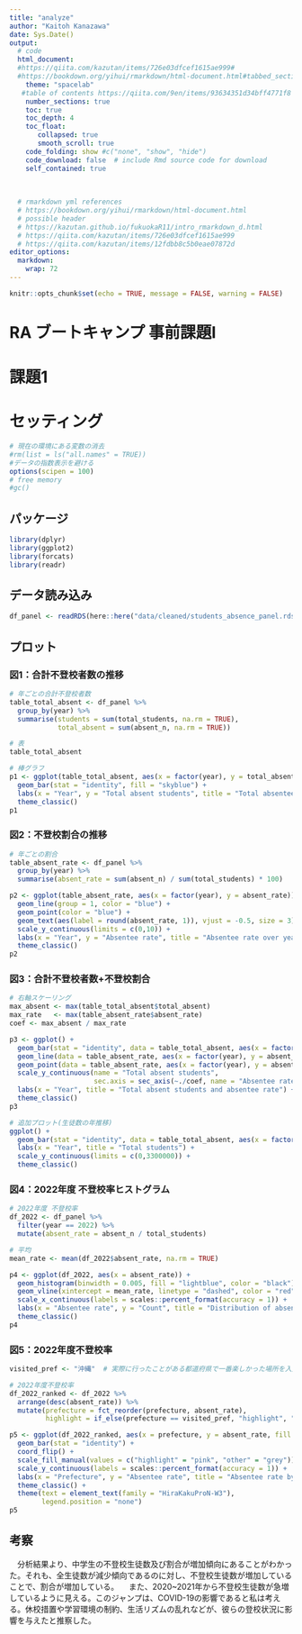 ```yaml
---
title: "analyze"
author: "Kaitoh Kanazawa"
date: Sys.Date()
output: 
  # code
  html_document: 
  #https://qiita.com/kazutan/items/726e03dfcef1615ae999#
  #https://bookdown.org/yihui/rmarkdown/html-document.html#tabbed_sections
    theme: "spacelab"
   #table of contents https://qiita.com/9en/items/93634351d34bff4771f8    
    number_sections: true
    toc: true    
    toc_depth: 4
    toc_float: 
       collapsed: true
       smooth_scroll: true
    code_folding: show #c("none", "show", "hide") 
    code_download: false  # include Rmd source code for download
    self_contained: true
    
    
  
  # rmarkdown yml references 
  # https://bookdown.org/yihui/rmarkdown/html-document.html
  # possible header
  # https://kazutan.github.io/fukuokaR11/intro_rmarkdown_d.html 
  # https://qiita.com/kazutan/items/726e03dfcef1615ae999
  # https://qiita.com/kazutan/items/12fdbb8c5b0eae07872d
editor_options: 
  markdown: 
    wrap: 72
---
```


```r
knitr::opts_chunk$set(echo = TRUE, message = FALSE, warning = FALSE)
```

# RA ブートキャンプ 事前課題Ⅰ
# 課題1



# セッティング

```r
# 現在の環境にある変数の消去
#rm(list = ls("all.names" = TRUE))
#データの指数表示を避ける
options(scipen = 100)
# free memory
#gc() 
```



## パッケージ

```r
library(dplyr)
library(ggplot2)
library(forcats)
library(readr)
```



## データ読み込み

```r
df_panel <- readRDS(here::here("data/cleaned/students_absence_panel.rds"))
```



## プロット
### 図1：合計不登校者数の推移

```r
# 年ごとの合計不登校者数
table_total_absent <- df_panel %>%
  group_by(year) %>%
  summarise(students = sum(total_students, na.rm = TRUE),
            total_absent = sum(absent_n, na.rm = TRUE))

# 表
table_total_absent

# 棒グラフ
p1 <- ggplot(table_total_absent, aes(x = factor(year), y = total_absent)) +
  geom_bar(stat = "identity", fill = "skyblue") +
  labs(x = "Year", y = "Total absent students", title = "Total absentee students over years") +
  theme_classic()
p1
```



### 図2：不登校割合の推移

```r
# 年ごとの割合
table_absent_rate <- df_panel %>%
  group_by(year) %>%
  summarise(absent_rate = sum(absent_n) / sum(total_students) * 100)

p2 <- ggplot(table_absent_rate, aes(x = factor(year), y = absent_rate)) +
  geom_line(group = 1, color = "blue") +
  geom_point(color = "blue") +
  geom_text(aes(label = round(absent_rate, 1)), vjust = -0.5, size = 3) +
  scale_y_continuous(limits = c(0,10)) +
  labs(x = "Year", y = "Absentee rate", title = "Absentee rate over years") +
  theme_classic()
p2
```



### 図3：合計不登校者数+不登校割合

```r
# 右軸スケーリング
max_absent <- max(table_total_absent$total_absent)
max_rate   <- max(table_absent_rate$absent_rate)
coef <- max_absent / max_rate

p3 <- ggplot() +
  geom_bar(stat = "identity", data = table_total_absent, aes(x = factor(year), y = total_absent), fill = "skyblue") +
  geom_line(data = table_absent_rate, aes(x = factor(year), y = absent_rate * coef), color = "red", group = 1) +
  geom_point(data = table_absent_rate, aes(x = factor(year), y = absent_rate * coef), color = "red") +
  scale_y_continuous(name = "Total absent students",
                     sec.axis = sec_axis(~./coef, name = "Absentee rate")) +
  labs(x = "Year", title = "Total absent students and absentee rate") +
  theme_classic()
p3

# 追加プロット(生徒数の年推移)
ggplot() +
  geom_bar(stat = "identity", data = table_total_absent, aes(x = factor(year), y = students), fill = "skyblue") +
  labs(x = "Year", title = "Total students") +
  scale_y_continuous(limits = c(0,3300000)) +
  theme_classic()
```



### 図4：2022年度 不登校率ヒストグラム

```r
# 2022年度 不登校率
df_2022 <- df_panel %>%
  filter(year == 2022) %>%
  mutate(absent_rate = absent_n / total_students)

# 平均
mean_rate <- mean(df_2022$absent_rate, na.rm = TRUE)

p4 <- ggplot(df_2022, aes(x = absent_rate)) +
  geom_histogram(binwidth = 0.005, fill = "lightblue", color = "black") +
  geom_vline(xintercept = mean_rate, linetype = "dashed", color = "red") +
  scale_x_continuous(labels = scales::percent_format(accuracy = 1)) +
  labs(x = "Absentee rate", y = "Count", title = "Distribution of absentee rate (2022)") +
  theme_classic()
p4
```



### 図5：2022年度不登校率

```r
visited_pref <- "沖縄"  # 実際に行ったことがある都道府県で一番楽しかった場所を入力

# 2022年度不登校率
df_2022_ranked <- df_2022 %>%
  arrange(desc(absent_rate)) %>%
  mutate(prefecture = fct_reorder(prefecture, absent_rate),
         highlight = if_else(prefecture == visited_pref, "highlight", "other"))

p5 <- ggplot(df_2022_ranked, aes(x = prefecture, y = absent_rate, fill = highlight)) +
  geom_bar(stat = "identity") +
  coord_flip() +
  scale_fill_manual(values = c("highlight" = "pink", "other" = "grey")) +
  scale_y_continuous(labels = scales::percent_format(accuracy = 1)) +
  labs(x = "Prefecture", y = "Absentee rate", title = "Absentee rate by prefecture (2022)") +
  theme_classic() +
  theme(text = element_text(family = "HiraKakuProN-W3"),
        legend.position = "none")
p5
```



## 考察

　分析結果より、中学生の不登校生徒数及び割合が増加傾向にあることがわかった。それも、全生徒数が減少傾向であるのに対し、不登校生徒数が増加していることで、割合が増加している。
　また、2020~2021年から不登校生徒数が急増しているように見える。このジャンプは、COVID-19の影響であると私は考える。休校措置や学習環境の制約、生活リズムの乱れなどが、彼らの登校状況に影響を与えたと推察した。
　
　
　


